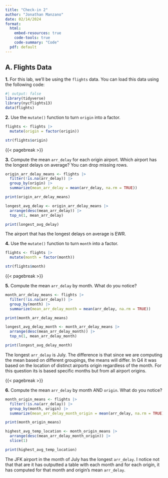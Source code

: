 ---
title: "Check-in 2"
author: "Jonathan Manzano"
date: 02/14/2024
format: 
  html:
    embed-resources: true
    code-tools: true
    code-summary: "Code"
  pdf: default
---

## A. Flights Data

**1.**  For this lab, we'll be using the `flights` data. You can load this data using the following code:

```{r}
#| output: false
library(tidyverse)
library(nycflights13)
data(flights)
```

**2.** Use the `mutate()` function to turn `origin` into a factor.

```{r}
flights <- flights |>
  mutate(origin = factor(origin))

str(flights$origin)
```

{{< pagebreak >}}

**3.** Compute the mean `arr_delay` for each origin airport. Which airport has the longest delays on average? You can drop missing rows.

```{r}
origin_arr_delay_means <- flights |>
  filter(!is.na(arr_delay)) |>
  group_by(origin) |>
  summarize(mean_arr_delay = mean(arr_delay, na.rm = TRUE))

print(origin_arr_delay_means)
```

```{r}
longest_avg_delay <- origin_arr_delay_means |>
  arrange(desc(mean_arr_delay)) |>
  top_n(1, mean_arr_delay)

print(longest_avg_delay)
```

The airport that has the longest delays on average is EWR.

**4.** Use the `mutate()` function to turn `month` into a factor.

```{r}
flights <- flights |>
  mutate(month = factor(month))

str(flights$month)
```

{{< pagebreak >}}

**5.** Compute the mean `arr_delay` by month. What do you notice?

```{r}
month_arr_delay_means <- flights |>
  filter(!is.na(arr_delay)) |>
  group_by(month) |>
  summarize(mean_arr_delay_month = mean(arr_delay, na.rm = TRUE))

print(month_arr_delay_means)
```

```{r}
longest_avg_delay_month <- month_arr_delay_means |>
  arrange(desc(mean_arr_delay_month)) |>
  top_n(1, mean_arr_delay_month)

print(longest_avg_delay_month)
```

The longest `arr_delay` is July. The difference is that since we are computing the mean based on different groupings, the means will differ. In Q4 it was based on the location of distinct airports origin regardless of the month. For this question its is based specific months but from all airport origins.

{{< pagebreak >}}

**6.** Compute the mean `arr_delay` by month AND `origin`. What do you notice?

```{r}
month_origin_means <- flights |>
  filter(!is.na(arr_delay)) |>
  group_by(month, origin) |>
  summarize(mean_arr_delay_month_origin = mean(arr_delay, na.rm = TRUE), .groups = 'drop')

print(month_origin_means)
```

```{r}
highest_avg_temp_location <- month_origin_means |>
  arrange(desc(mean_arr_delay_month_origin)) |>
  slice(1)

print(highest_avg_temp_location)
```

The JFK airport in the month of July has the longest `arr_delay`. I notice not that that are it has outputted a table with each month and for each origin, it has computed for that month and origin's mean `arr_delay`.